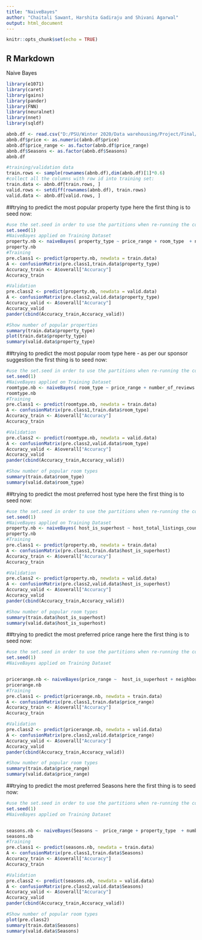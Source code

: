 ```yaml
---
title: "NaiveBayes"
author: "Chaitali Sawant, Harshita Gadiraju and Shivani Agarwal"
output: html_document
---
```


```r
knitr::opts_chunk$set(echo = TRUE)
```

## R Markdown

Naive Bayes 
```r
library(e1071)
library(caret)
library(gains)
library(pander)
library(FNN)
library(neuralnet)
library(nnet)
library(sqldf)
```

```r
abnb.df <- read.csv("D:/PSU/Winter 2020/Data warehousing/Project/Final/NaiveBayes/NaiveBayes.csv")
abnb.df$price <- as.numeric(abnb.df$price)
abnb.df$price_range <- as.factor(abnb.df$price_range)
abnb.df$Seasons <- as.factor(abnb.df$Seasons)
abnb.df
```



```r
#training/validation data
train.rows <- sample(rownames(abnb.df),dim(abnb.df)[1]*0.6)
#collect all the columns with row id into training set:
train.data <- abnb.df[train.rows, ]
valid.rows <- setdiff(rownames(abnb.df), train.rows) 
valid.data <- abnb.df[valid.rows, ]
```

##trying to predict the most popular property type here
the first thing is to seed now:
```r
#use the set.seed in order to use the partitions when re-running the code
set.seed(1)
#NaiveBayes applied on Training Dataset
property.nb <- naiveBayes( property_type ~ price_range + room_type  + number_of_reviews + smart_location + zipcode + host_identity_verified + host_is_superhost + host_since + neighbourhood, data = train.data)
property.nb
#Training
pre.class1 <- predict(property.nb, newdata = train.data)
A <- confusionMatrix(pre.class1,train.data$property_type)
Accuracy_train <- A$overall["Accuracy"]
Accuracy_train

#Validation
pre.class2 <- predict(property.nb, newdata = valid.data)
A <- confusionMatrix(pre.class2,valid.data$property_type)
Accuracy_valid <- A$overall["Accuracy"]
Accuracy_valid
pander(cbind(Accuracy_train,Accuracy_valid))
```

```r
#Show number of popular properties 
summary(train.data$property_type)
plot(train.data$property_type)
summary(valid.data$property_type)
```


##trying to predict the most popular room type here - as per our sponsor suggestion
the first thing is to seed now:
```r
#use the set.seed in order to use the partitions when re-running the code
set.seed(1)
#NaiveBayes applied on Training Dataset
roomtype.nb <- naiveBayes( room_type ~ price_range + number_of_reviews + smart_location + zipcode + host_identity_verified + host_is_superhost + host_since + neighbourhood, data = train.data)
roomtype.nb
#Training
pre.class1 <- predict(roomtype.nb, newdata = train.data)
A <- confusionMatrix(pre.class1,train.data$room_type)
Accuracy_train <- A$overall["Accuracy"]
Accuracy_train

#Validation
pre.class2 <- predict(roomtype.nb, newdata = valid.data)
A <- confusionMatrix(pre.class2,valid.data$room_type)
Accuracy_valid <- A$overall["Accuracy"]
Accuracy_valid
pander(cbind(Accuracy_train,Accuracy_valid))
```


```r
#Show number of popular room types 
summary(train.data$room_type)
summary(valid.data$room_type)
```

##trying to predict the most preferred host type here
the first thing is to seed now:
```r
#use the set.seed in order to use the partitions when re-running the code
set.seed(1)
#NaiveBayes applied on Training Dataset
property.nb <- naiveBayes( host_is_superhost ~ host_total_listings_count + host_identity_verified + host_has_profile_pic + review_scores_rating + host_since + review_scores_cleanliness + review_scores_accuracy + reviews_per_month + cancellation_policy + price + smart_location + zipcode, data = train.data)
property.nb
#Training
pre.class1 <- predict(property.nb, newdata = train.data)
A <- confusionMatrix(pre.class1,train.data$host_is_superhost)
Accuracy_train <- A$overall["Accuracy"]
Accuracy_train

#Validation
pre.class2 <- predict(property.nb, newdata = valid.data)
A <- confusionMatrix(pre.class2,valid.data$host_is_superhost)
Accuracy_valid <- A$overall["Accuracy"]
Accuracy_valid
pander(cbind(Accuracy_train,Accuracy_valid))
```

```r
#Show number of popular room types 
summary(train.data$host_is_superhost)
summary(valid.data$host_is_superhost)
```

##trying to predict the most preferred price range here
the first thing is to seed now:
```r
#use the set.seed in order to use the partitions when re-running the code
set.seed(1)
#NaiveBayes applied on Training Dataset


pricerange.nb <- naiveBayes(price_range ~  host_is_superhost + neighbourhood  + smart_location  + property_type + room_type + accommodates + bathrooms + bedrooms + beds + reviews_per_month + cleaning_fee + monthly_price + weekly_price, data = train.data)
pricerange.nb
#Training
pre.class1 <- predict(pricerange.nb, newdata = train.data)
A <- confusionMatrix(pre.class1,train.data$price_range)
Accuracy_train <- A$overall["Accuracy"]
Accuracy_train

#Validation
pre.class2 <- predict(pricerange.nb, newdata = valid.data)
A <- confusionMatrix(pre.class2,valid.data$price_range)
Accuracy_valid <- A$overall["Accuracy"]
Accuracy_valid
pander(cbind(Accuracy_train,Accuracy_valid))
```

```r
#Show number of popular room types 
summary(train.data$price_range)
summary(valid.data$price_range)
```

##trying to predict the most preferred Seasons here
the first thing is to seed now:
```r
#use the set.seed in order to use the partitions when re-running the code
set.seed(1)
#NaiveBayes applied on Training Dataset


seasons.nb <- naiveBayes(Seasons ~  price_range + property_type  + number_of_reviews  + neighbourhood , data = train.data)
seasons.nb
#Training
pre.class1 <- predict(seasons.nb, newdata = train.data)
A <- confusionMatrix(pre.class1,train.data$Seasons)
Accuracy_train <- A$overall["Accuracy"]
Accuracy_train

#Validation
pre.class2 <- predict(seasons.nb, newdata = valid.data)
A <- confusionMatrix(pre.class2,valid.data$Seasons)
Accuracy_valid <- A$overall["Accuracy"]
Accuracy_valid
pander(cbind(Accuracy_train,Accuracy_valid))
```

```r
#Show number of popular room types 
plot(pre.class2)
summary(train.data$Seasons)
summary(valid.data$Seasons)
```